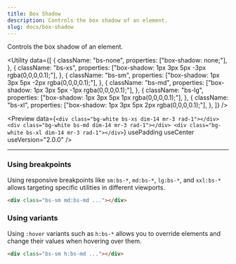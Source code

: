 ```yaml
---
title: Box Shadow
description: Controls the box shadow of an element.
slug: docs/box-shadow
---
```


Controls the box shadow of an element.

<Utility
  data={[
    {
      className: "bs-none",
      properties: ["box-shadow: none;"],
    },
    {
      className: "bs-xs",
      properties: ["box-shadow: 1px 3px 5px -3px rgba(0,0,0,0.1);"],
    },
    {
      className: "bs-sm",
      properties: ["box-shadow: 1px 3px 5px -2px rgba(0,0,0,0.1);"],
    },
    {
      className: "bs-md",
      properties: ["box-shadow: 1px 3px 5px -1px rgba(0,0,0,0.1);"],
    },
    {
      className: "bs-lg",
      properties: ["box-shadow: 1px 3px 5px 1px rgba(0,0,0,0.1);"],
    },
    {
      className: "bs-xl",
      properties: ["box-shadow: 1px 3px 5px 2px rgba(0,0,0,0.1);"],
    },
  ]}
/>

<Preview
  data={`<div class="bg-white bs-xs dim-14 mr-3 rad-1"></div>
    <div class="bg-white bs-md dim-14 mr-3 rad-1"></div>
    <div class="bg-white bs-xl dim-14 mr-3 rad-1"></div>`}
  usePadding
  useCenter
  useVersion="2.0.0"
/>

---

### Using breakpoints

Using responsive breakpoints like `sm:bs-*`, `md:bs-*`, `lg:bs-*`, and `xxl:bs-*` allows targeting specific utilities in different viewports.

```html "md:bs-md"
<div class="bs-sm md:bs-md ..."></div>
```

### Using variants

Using `:hover` variants such as `h:bs-*` allows you to override elements and change their values when hovering over them.

```html "h:bs-md"
<div class="bs-sm h:bs-md ..."></div>
```
